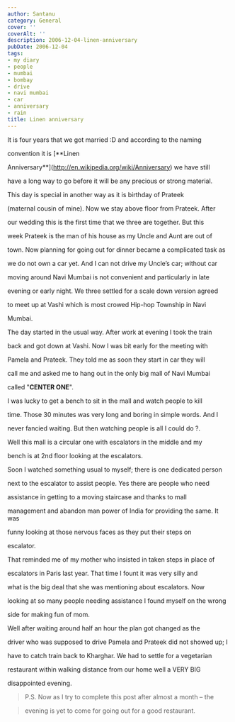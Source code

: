 ```yaml
---
author: Santanu
category: General
cover: ''
coverAlt: ''
description: 2006-12-04-linen-anniversary
pubDate: 2006-12-04
tags:
- my diary
- people
- mumbai
- bombay
- drive
- navi mumbai
- car
- anniversary
- rain
title: Linen anniversary
---
```


It is four years that we got married :D and according to the naming

convention it is [**Linen

Anniversary**](http://en.wikipedia.org/wiki/Anniversary) we have still

have a long way to go before it will be any precious or strong material.



This day is special in another way as it is birthday of Prateek

(maternal cousin of mine). Now we stay above floor from Prateek. After

our wedding this is the first time that we three are together. But this

week Prateek is the man of his house as my Uncle and Aunt are out of

town. Now planning for going out for dinner became a complicated task as

we do not own a car yet. And I can not drive my Uncle’s car; without car

moving around Navi Mumbai is not convenient and particularly in late

evening or early night. We three settled for a scale down version agreed

to meet up at Vashi which is most crowed Hip-hop Township in Navi

Mumbai.



The day started in the usual way. After work at evening I took the train

back and got down at Vashi. Now I was bit early for the meeting with

Pamela and Prateek. They told me as soon they start in car they will

call me and asked me to hang out in the only big mall of Navi Mumbai

called "**CENTER ONE**".



  



I was lucky to get a bench to sit in the mall and watch people to kill

time. Those 30 minutes was very long and boring in simple words. And I

never fancied waiting. But then watching people is all I could do ?.

Well this mall is a circular one with escalators in the middle and my

bench is at 2nd floor looking at the escalators.



Soon I watched something usual to myself; there is one dedicated person

next to the escalator to assist people. Yes there are people who need

assistance in getting to a moving staircase and thanks to mall

management and abandon man power of India for providing the same. It was

funny looking at those nervous faces as they put their steps on

escalator.



That reminded me of my mother who insisted in taken steps in place of

escalators in Paris last year. That time I fount it was very silly and

what is the big deal that she was mentioning about escalators. Now

looking at so many people needing assistance I found myself on the wrong

side for making fun of mom.



Well after waiting around half an hour the plan got changed as the

driver who was supposed to drive Pamela and Prateek did not showed up; I

have to catch train back to Kharghar. We had to settle for a vegetarian

restaurant within walking distance from our home well a VERY BIG

disappointed evening.



  



> P.S. Now as I try to complete this post after almost a month – the

> evening is yet to come for going out for a good restaurant.